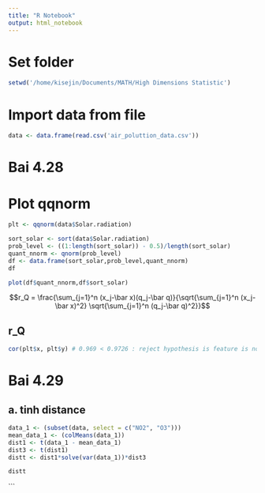 ```yaml
---
title: "R Notebook"
output: html_notebook
---
```


# Set folder
```r
setwd('/home/kisejin/Documents/MATH/High Dimensions Statistic')

```

# Import data from file
```r
data <- data.frame(read.csv('air_poluttion_data.csv'))
```

# Bai 4.28
# Plot qqnorm
```r
plt <- qqnorm(data$Solar.radiation)
```
```r
sort_solar <- sort(data$Solar.radiation)
prob_level <- ((1:length(sort_solar)) - 0.5)/length(sort_solar)
quant_nnorm <- qnorm(prob_level)
df <- data.frame(sort_solar,prob_level,quant_nnorm)
df
```

```r
plot(df$quant_nnorm,df$sort_solar)
```
$$r_Q = \frac{\sum_{j=1}^n (x_j-\bar x)(q_j-\bar q)}{\sqrt{\sum_{j=1}^n (x_j-\bar x)^2} \sqrt{\sum_{j=1}^n (q_j-\bar q)^2}}$$

## r_Q
```r
cor(plt$x, plt$y) # 0.969 < 0.9726 : reject hypothesis is feature is normal distribution
```

# Bai 4.29
## a. tinh distance

```r
data_1 <- (subset(data, select = c("NO2", "O3")))
mean_data_1 <- (colMeans(data_1))
dist1 <- t(data_1 - mean_data_1)
dist3 <- t(dist1)
distt <- dist1*solve(var(data_1))*dist3
```

```r
distt
```

```



